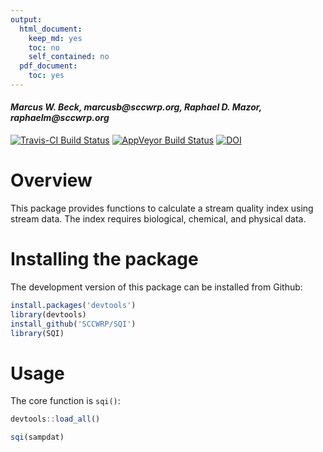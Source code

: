 ```yaml
---
output:
  html_document:
    keep_md: yes
    toc: no
    self_contained: no
  pdf_document:
    toc: yes
---
```


#### *Marcus W. Beck, marcusb@sccwrp.org, Raphael D. Mazor, raphaelm@sccwrp.org*

[![Travis-CI Build Status](https://travis-ci.org/SCCWRP/SQI.svg?branch=master)](https://travis-ci.org/SCCWRP/SQI)
 [![AppVeyor Build Status](https://ci.appveyor.com/api/projects/status/github/SCCWRP/SQI?branch=master&svg=true)](https://ci.appveyor.com/project/SCCWRP/SQI)
[![DOI](https://zenodo.org/badge/144910216.svg)](https://zenodo.org/badge/latestdoi/144910216) 
 
# Overview 

This package provides functions to calculate a stream quality index using stream data.  The index requires biological, chemical, and physical data.

# Installing the package

The development version of this package can be installed from Github:

```r
install.packages('devtools')
library(devtools)
install_github('SCCWRP/SQI')
library(SQI)
```

# Usage

The core function is `sqi()`: 

```r
devtools::load_all()
```
```r
sqi(sampdat)
```

